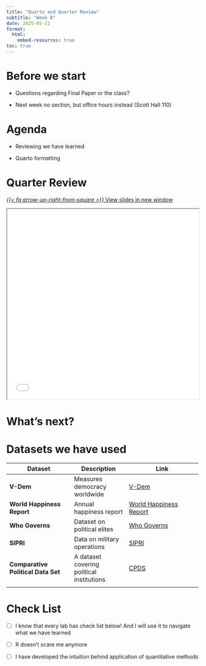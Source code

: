 ```yaml
---
title: "Quarto and Quarter Review"
subtitle: "Week 8"
date: 2025-05-22
format: 
  html:
    embed-resources: true
toc: true
---
```



# Before we start

-   Questions regarding Final Paper or the class?

-   Next week no section, but office hours instead (Scott Hall 110)

# Agenda

-   Reviewing we have learned

-   Quarto formatting

# Quarter Review

[<i>{{< fa arrow-up-right-from-square >}}</i> View slides in new window](https://artur-baranov.github.io/nu-ps312-ds/slides/ps312-s_08.html){.btn .btn-primary role="button" target="_blank"}

<iframe height="500" width="100%" src="slides/ps312-s_08.html"></iframe>



# What's next?

# Datasets we have used

| Dataset                                           | Description                                | Link                                                     |
|---------------------------------------------------|--------------------------------------------|----------------------------------------------------------|
| **V-Dem**                                         | Measures democracy worldwide               | [V-Dem](https://www.v-dem.net/)                          |
| **World Happiness Report**                        | Annual happiness report                    | [World Happiness Report](https://worldhappiness.report/) |
| **Who Governs**                                   | Dataset on political elites                | [Who Governs](https://doi.org/10.1017/S0003055420000490) |
| **SIPRI**                                         | Data on military operations                | [SIPRI](https://www.sipri.org/databases)                 |
| **Comparative Political Data Set**                | A dataset covering political institutions  | [CPDS](https://www.cpds-data.org/)                       |
| 



# Check List

- [ ] I know that every lab has check list below! And I will use it to navigate what we have learned

- [ ] R doesn't scare me anymore

- [ ] I have developed the intuition behind application of quantitative methods
